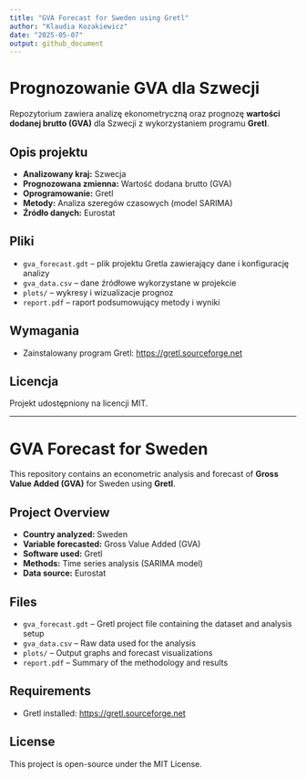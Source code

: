 ```yaml
---
title: "GVA Forecast for Sweden using Gretl"
author: "Klaudia Kozakiewicz"
date: "2025-05-07"
output: github_document
---
```


# Prognozowanie GVA dla Szwecji

Repozytorium zawiera analizę ekonometryczną oraz prognozę **wartości dodanej brutto (GVA)** dla Szwecji z wykorzystaniem programu **Gretl**.

## Opis projektu

- **Analizowany kraj:** Szwecja  
- **Prognozowana zmienna:** Wartość dodana brutto (GVA)  
- **Oprogramowanie:** Gretl  
- **Metody:** Analiza szeregów czasowych (model SARIMA)  
- **Źródło danych:** Eurostat

## Pliki

- `gva_forecast.gdt` – plik projektu Gretla zawierający dane i konfigurację analizy
- `gva_data.csv` – dane źródłowe wykorzystane w projekcie  
- `plots/` – wykresy i wizualizacje prognoz  
- `report.pdf` – raport podsumowujący metody i wyniki

## Wymagania

- Zainstalowany program Gretl: [https://gretl.sourceforge.net](https://gretl.sourceforge.net)

## Licencja

Projekt udostępniony na licencji MIT.


--------------------------------------------------------------------------------

# GVA Forecast for Sweden

This repository contains an econometric analysis and forecast of **Gross Value Added (GVA)** for Sweden using **Gretl**.

## Project Overview

- **Country analyzed:** Sweden  
- **Variable forecasted:** Gross Value Added (GVA)  
- **Software used:** Gretl  
- **Methods:** Time series analysis (SARIMA model)  
- **Data source:** Eurostat

## Files

- `gva_forecast.gdt` – Gretl project file containing the dataset and analysis setup 
- `gva_data.csv` – Raw data used for the analysis  
- `plots/` – Output graphs and forecast visualizations  
- `report.pdf` – Summary of the methodology and results

## Requirements

- Gretl installed: [https://gretl.sourceforge.net](https://gretl.sourceforge.net)

## License

This project is open-source under the MIT License.
